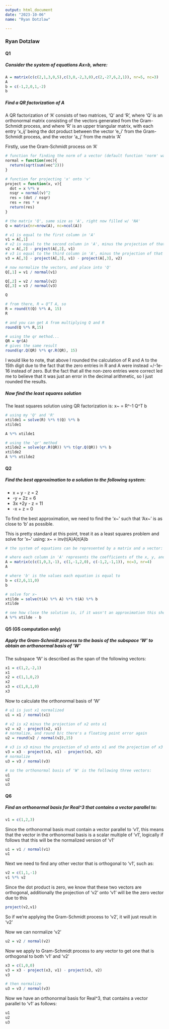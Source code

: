 ```yaml
---
output: html_document
date: "2023-10-06"
name: "Ryan Dotzlaw"

---
```



### Ryan Dotzlaw

#### Q1
##### Consider the system of equations Ax=b, where:

```r
A = matrix(c(c(2,1,3,0,5),c(3,0,-2,3,0),c(2,-27,6,2,1)), nr=5, nc=3)
A
b = c(-1,2,0,1,-2)
b
```
##### Find a QR factorization of A

A QR factorization of 'A' consists of two matrices, 'Q' and 'R', where 'Q' is an orthonormal matrix consisting of the vectors generated from the Gram-Schmidt process, and where 'R' is an upper triangular matrix, with each entry 'x_ij' being the dot product between the vector 'e_i' from the Gram-Schmidt process, and the vector 'a_j' from the matrix 'A'


Firstly, use the Gram-Schmidt process on 'A'

```r
# function for finding the norm of a vector (default function 'norm' was giving errors)
normal = function(vec){
  return(sqrt(sum(vec^2)))
}

# function for projecting 'x' onto 'v'
project = function(x, v){
  dot = x %*% v
  nsqr = normal(v)^2
  res = (dot / nsqr)
  res = res * v
  return(res)
}

# the matrix 'Q', same size as 'A', right now filled w/ 'NA'
Q = matrix(nr=nrow(A), nc=ncol(A))

# v1 is equal to the first column in 'A'
v1 = A[,1]
# v2 is equal to the second column in 'A', minus the projection of that column onto v1
v2 = A[,2] - project(A[,2], v1)
# v3 is equal to the third column in 'A', minus the projection of that column onto v1, and minus the projection of that column onto v2
v3 = A[,3] - project(A[,3], v1) - project(A[,3], v2)

# now normalize the vectors, and place into 'Q'
Q[,1] = v1 / normal(v1)

Q[,2] = v2 / normal(v2)
Q[,3] = v3 / normal(v3)

Q

# from there, R = Q^T A, so
R = round(t(Q) %*% A, 15)
R

# and you can get A from multiplying Q and R
round(Q %*% R,15)

# using the qr method...
QR = qr(A)
# gives the same result
round(qr.Q(QR) %*% qr.R(QR), 15)


```
I would like to note, that above I rounded the calculation of R and A to the 15th digit due to the fact that the zero entries in R and A were instead +/-1e-16 instead of zero. But the fact that all the non-zero entries were correct led me to believe that it was just an error in the decimal arithmetic, so I just rounded the results.

##### Now find the least squares solution

The least squares solution using QR factorization is: x~ = R^-1 Q^T b

```r

# using my 'Q' and 'R'
xtilde1 = solve(R) %*% t(Q) %*% b
xtilde1

A %*% xtilde1

# using the 'qr' method
xtilde2 = solve(qr.R(QR)) %*% t(qr.Q(QR)) %*% b
xtilde2
A %*% xtilde2

```


#### Q2

##### Find the best approximation to a solution to the following system:
* x + y - z = 2
* -y + 2z = 6
* 3x +2y - z = 11
* -x + z = 0

To find the best approximation, we need to find the 'x~' such that 'Ax~' is as close to 'b' as possible.

This is pretty standard at this point, treat it as a least squares problem and solve for 'x~' using: x~ = inv(t(A)A)t(A)b

```r
# the system of equations can be represented by a matrix and a vector:

# where each column in 'A' represents the coefficients of the x, y, and z variables
A = matrix(c(c(1,0,3,-1), c(1,-1,2,0), c(-1,2,-1,1)), nc=3, nr=4)
A

# where 'b' is the values each equation is equal to
b = c(2,6,11,0)
b

# solve for x~
xtilde = solve(t(A) %*% A) %*% t(A) %*% b
xtilde

# see how close the solution is, if it wasn't an approximation this should give a zero vector
A %*% xtilde - b


```



#### Q5 (GS computation only)

##### Apply the Gram-Schmidt process to the basis of the subspace 'W' to obtain an orthonormal basis of 'W'

The subspace 'W' is described as the span of the following vectors:

```r
x1 = c(1,2,-2,1)
x1
x2 = c(1,1,0,2)
x2
x3 = c(1,8,1,0)
x3
```

Now to calculate the orthonormal basis of 'W'

```r
# u1 is just x1 normalized
u1 = x1 / normal(x1)

# v2 is x2 minus the projection of x2 onto x1
v2 = x2 - project(x2, x1)
# normalize, and round b/c there's a floating point error again
u2 = round(v2 / normal(v2),15)

# v3 is x3 minus the projection of x3 onto x1 and the projection of x3 onto x2
v3 = x3 - project(x3, x1) - project(x3, x2)
# normalize
u3 = v3 / normal(v3)

# so the orthonormal basis of 'W' is the following three vectors:
u1
u2
u3

```


#### Q6

##### Find an orthonormal basis for Real^3 that contains a vector parallel to:

```r
v1 = c(1,2,3)
```

Since the orthonormal basis must contain a vector parallel to 'v1', this means that the vector in the orthonormal basis is a scalar multiple of 'v1', logically if follows that this will be the normalized version of 'v1'

```r
u1 = v1 / normal(v1)
u1
```

Next we need to find any other vector that is orthogonal to 'v1', such as:

```r
v2 = c(1,1,-1)
v1 %*% v2
```
Since the dot product is zero, we know that these two vectors are orthogonal, additionally the projection of 'v2' onto 'v1' will be the zero vector due to this

```r
project(v2,v1)
```
So if we're applying the Gram-Schmidt process to 'v2', it will just result in 'v2'

Now we can normalize 'v2'

```r
u2 = v2 / normal(v2)
```

Now we apply to Gram-Schmidt process to any vector to get one that is orthogonal to both 'v1' and 'v2'

```r
x3 = c(1,0,0)
v3 = x3 - project(x3, v1) - project(x3, v2)
v3

# then normalize
u3 = v3 / normal(v3)
```
Now we have an orthonormal basis for Real^3, that contains a vector parallel to 'v1' as follows:

```r
u1
u2
u3
```



